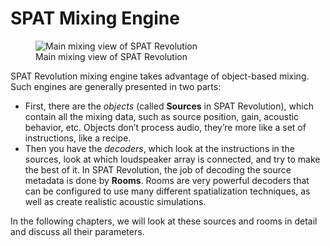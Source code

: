# SPAT Mixing Engine

![Main mixing view of SPAT Revolution](https://flux-shared.s3.amazonaws.com/doc_images/SpatR/Room/3DView.png)

SPAT Revolution mixing engine takes advantage of object-based mixing. Such engines are generally presented in two parts:

+ First, there are the *objects* (called **Sources** in SPAT Revolution), which contain all the mixing data, such as source position, gain, acoustic behavior, etc. Objects don't process audio, they're more like a set of instructions, like a recipe.
+ Then you have the *decoders*, which look at the instructions in the sources, look at which loudspeaker array is connected, and try to make the best of it. In SPAT Revolution, the job of decoding the source metadata is done by **Rooms**. Rooms are very powerful decoders that can be configured to use many different spatialization techniques, as well as create realistic acoustic simulations.

In the following chapters, we will look at these sources and rooms in detail and discuss all their parameters.

<!-- In _SPAT Revolution_, spatialization of virtual sources takes places inside _Rooms_. To enter a room and open its graphic editor environment, double-click on a room module in the Setup graph, or select a room tab from the Navigation bar. -->

<!-- ## General concept

We have already discussed the idea that SPAT Revolution is an object-based mixing engine. This has two important consequences:

+ The mixing operation is entirely decorrelated to the target diffusion system (headphones, ambisonic dome, Dolby Atmos beds 7.1.4, etc.).
+ From the point of view of the user interface, audio channels are not represented as tracks, but as sound sources living in a virtual space.

This last sentence says a lot about the workflow of SPAT Revolution. Our mix will take place inside sound sources (thanks to their various parameters such as azimuth, elevation, distance, etc.) and we will use the virtual room to render this virtual sound scene.

Rendering a sound scene means that we need to know what the playback system is. Is it headphones? Is it some kind of loudspeaker array? To specify what kind of loudspeaker array it is, SPAT integrates a loudspeaker configuration tool that allows the user to either use a standardized (or very common) loudspeaker layout, or to create a very unique one, corresponding to the loudspeaker placement in a concert hall.

Last but not least, a virtual room also means acoustic simulation, so every aspect of sound localization is covered by the SPAT Revolution engine.

Perhaps a brief metaphor will help here. If we were talking about written music, the source parameters would be the score. It represents how the music should be played. The loudspeaker configuration would be very much like the orchestra you are recruiting to play the score: is it a small ensemble or not? Does it cover the whole family of musical instruments? In this case, trying to place a sound behind you while mixing on a stereo system would be very similar to asking a percussionist to play a flute part because the ensemble has not hired a flute. Finally, the virtual space will most likely be the conductor. He will choose a way to manage the ensemble he is working with and find a way to get the most out of it in terms of the instructions given by the score. -->